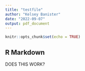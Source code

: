 ```yaml
---
title: "testfile"
author: "Kelsey Banister"
date: "2022-09-07"
output: pdf_document
---
```


```r
knitr::opts_chunk$set(echo = TRUE)
```

## R Markdown

DOES THIS WORK?